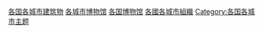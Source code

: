 {{Categories by country|nocat}}

[[Category:各国各城市建筑物|]]
[[Category:各城市博物馆|]]
[[Category:各国博物馆|]]
[[Category:各國各城市組織|]]
[[Category:各国各城市主题|Category:各国各城市主题]]